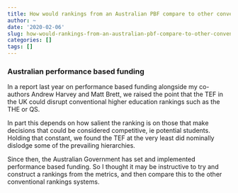 ```yaml
---
title: How would rankings from an Australian PBF compare to other conventional rankings?
author: ~
date: '2020-02-06'
slug: how-would-rankings-from-an-australian-pbf-compare-to-other-conventional-rankings
categories: []
tags: []
---
```


### Australian performance based funding

In a report last year on performance based funding alongside my co-authors Andrew Harvey and Matt Brett, we raised the point that the TEF in the UK could disrupt conventional higher education rankings such as the THE or QS. 

In part this depends on how salient the ranking is on those that make decisions that could be considered competitive, ie potential students. Holding that constant, we found the TEF at the very least did nominally dislodge some of the prevailing hierarchies. 

Since then, the Australian Government has set and implemented performance based funding. So I thought it may be instructive to try and construct a rankings from the metrics, and then compare this to the other conventional rankings systems.

